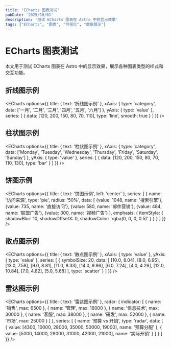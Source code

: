 ```yaml
---
title: "ECharts 图表测试"
pubDate: '2025/10/01'
description: '测试 ECharts 图表在 Astro 中的显示效果'
tags: ["ECharts", "图表", "可视化", "数据展示"]
---
```



# ECharts 图表测试

本文用于测试 ECharts 图表在 Astro 中的显示效果，展示各种图表类型的样式和交互功能。

## 折线图示例

<ECharts options={{
  title: {
    text: '折线图示例'
  },
  xAxis: {
    type: 'category',
    data: ['一月', '二月', '三月', '四月', '五月', '六月']
  },
  yAxis: {
    type: 'value'
  },
  series: [
    {
      data: [120, 200, 150, 80, 70, 110],
      type: 'line',
      smooth: true
    }
  ]
}} />

## 柱状图示例

<ECharts options={{
  title: {
    text: '柱状图示例'
  },
  xAxis: {
    type: 'category',
    data: ['Monday', 'Tuesday', 'Wednesday', 'Thursday', 'Friday', 'Saturday', 'Sunday']
  },
  yAxis: {
    type: 'value'
  },
  series: [
    {
      data: [120, 200, 150, 80, 70, 110, 130],
      type: 'bar'
    }
  ]
}} />

## 饼图示例

<ECharts options={{
  title: {
    text: '饼图示例',
    left: 'center'
  },
  series: [
    {
      name: '访问来源',
      type: 'pie',
      radius: '50%',
      data: [
        {value: 1048, name: '搜索引擎'},
        {value: 735, name: '直接访问'},
        {value: 580, name: '邮件营销'},
        {value: 484, name: '联盟广告'},
        {value: 300, name: '视频广告'}
      ],
      emphasis: {
        itemStyle: {
          shadowBlur: 10,
          shadowOffsetX: 0,
          shadowColor: 'rgba(0, 0, 0, 0.5)'
        }
      }
    }
  ]
}} />

## 散点图示例

<ECharts options={{
  title: {
    text: '散点图示例'
  },
  xAxis: {
    type: 'value'
  },
  yAxis: {
    type: 'value'
  },
  series: [
    {
      symbolSize: 20,
      data: [
        [10.0, 8.04],
        [8.0, 6.95],
        [13.0, 7.58],
        [9.0, 8.81],
        [11.0, 8.33],
        [14.0, 9.96],
        [6.0, 7.24],
        [4.0, 4.26],
        [12.0, 10.84],
        [7.0, 4.82],
        [5.0, 5.68]
      ],
      type: 'scatter'
    }
  ]
}} />

## 雷达图示例

<ECharts options={{
  title: {
    text: '雷达图示例'
  },
  radar: {
    indicator: [
      { name: '销售', max: 6500 },
      { name: '管理', max: 16000 },
      { name: '信息技术', max: 30000 },
      { name: '客服', max: 38000 },
      { name: '研发', max: 52000 },
      { name: '市场', max: 25000 }
    ]
  },
  series: [
    {
      name: '预算 vs 开销',
      type: 'radar',
      data: [
        {
          value: [4300, 10000, 28000, 35000, 50000, 19000],
          name: '预算分配'
        },
        {
          value: [5000, 14000, 28000, 31000, 42000, 21000],
          name: '实际开销'
        }
      ]
    }
  ]
}} />
